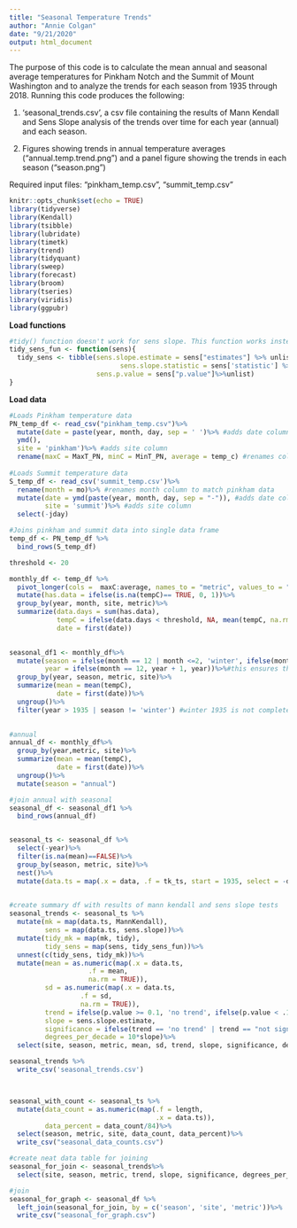 ```yaml
---
title: "Seasonal Temperature Trends"
author: "Annie Colgan"
date: "9/21/2020"
output: html_document
---
```

The purpose of this code is to calculate the mean annual and seasonal average temperatures for Pinkham Notch and the Summit of Mount Washington and to analyze the trends for each season from 1935 through 2018. Running this code produces the following:

1. 'seasonal_trends.csv', a csv file containing the results of Mann Kendall and Sens Slope analysis of the trends over time for each year (annual) and each season. 

2. Figures showing trends in annual temperature averages ("annual.temp.trend.png") and a panel figure showing the trends in each season ("season.png")

Required input files: "pinkham_temp.csv", "summit_temp.csv"

```r
knitr::opts_chunk$set(echo = TRUE)
library(tidyverse)
library(Kendall)
library(tsibble)
library(lubridate)
library(timetk)
library(trend)
library(tidyquant)
library(sweep)
library(forecast)
library(broom)
library(tseries)
library(viridis)
library(ggpubr)

```
**Load functions**
```r
#tidy() function doesn't work for sens slope. This function works instead. 
tidy_sens_fun <- function(sens){
  tidy_sens <- tibble(sens.slope.estimate = sens["estimates"] %>% unlist, 
                            sens.slope.statistic = sens['statistic'] %>% unlist,
                      sens.p.value = sens["p.value"]%>%unlist)
}
```

**Load data**
```r
#Loads Pinkham temperature data
PN_temp_df <- read_csv("pinkham_temp.csv")%>%
  mutate(date = paste(year, month, day, sep = ' ')%>% #adds date column
  ymd(),
  site = 'pinkham')%>% #adds site column
  rename(maxC = MaxT_PN, minC = MinT_PN, average = temp_c) #renames columns to match summit data
  
#Loads Summit temperature data
S_temp_df <- read_csv('summit_temp.csv')%>%
  rename(month = mo)%>% #renames month column to match pinkham data
  mutate(date = ymd(paste(year, month, day, sep = "-")), #adds date column
         site = 'summit')%>% #adds site column
  select(-jday) 

#Joins pinkham and summit data into single data frame
temp_df <- PN_temp_df %>%
  bind_rows(S_temp_df) 
```


```r
threshold <- 20

monthly_df <- temp_df %>%
  pivot_longer(cols =  maxC:average, names_to = "metric", values_to = "tempC")%>%
  mutate(has.data = ifelse(is.na(tempC)== TRUE, 0, 1))%>%
  group_by(year, month, site, metric)%>%
  summarize(data.days = sum(has.data),
            tempC = ifelse(data.days < threshold, NA, mean(tempC, na.rm = TRUE)),
            date = first(date))
  

seasonal_df1 <- monthly_df%>%
  mutate(season = ifelse(month == 12 | month <=2, 'winter', ifelse(month <=5, 'spring', ifelse(month <= 8, 'summer', 'fall'))),
         year = ifelse(month == 12, year + 1, year))%>%#this ensures that december is averaged with the correct winter. 
  group_by(year, season, metric, site)%>%
  summarize(mean = mean(tempC),
            date = first(date))%>%
  ungroup()%>%
  filter(year > 1935 | season != 'winter') #winter 1935 is not complete because it is missing december.
  

#annual
annual_df <- monthly_df%>%
  group_by(year,metric, site)%>%
  summarize(mean = mean(tempC),
            date = first(date))%>%
  ungroup()%>%
  mutate(season = "annual")

#join annual with seasonal
seasonal_df <- seasonal_df1 %>%
  bind_rows(annual_df)


seasonal_ts <- seasonal_df %>%
  select(-year)%>%
  filter(is.na(mean)==FALSE)%>%
  group_by(season, metric, site)%>%
  nest()%>%
  mutate(data.ts = map(.x = data, .f = tk_ts, start = 1935, select = -date))
 

#create summary df with results of mann kendall and sens slope tests
seasonal_trends <- seasonal_ts %>%
  mutate(mk = map(data.ts, MannKendall),
         sens = map(data.ts, sens.slope))%>%
  mutate(tidy_mk = map(mk, tidy),
         tidy_sens = map(sens, tidy_sens_fun))%>%
  unnest(c(tidy_sens, tidy_mk))%>%
  mutate(mean = as.numeric(map(.x = data.ts,
                    .f = mean,
                    na.rm = TRUE)),
         sd = as.numeric(map(.x = data.ts,
                  .f = sd,
                  na.rm = TRUE)),
         trend = ifelse(p.value >= 0.1, 'no trend', ifelse(p.value < .1 & p.value >= .05, 'not significant', ifelse(kendall_score > 0, "increasing", "decreasing"))),
         slope = sens.slope.estimate,
         significance = ifelse(trend == 'no trend' | trend == "not significant", "p > 0.05","p < 0.05"),
         degrees_per_decade = 10*slope)%>%
  select(site, season, metric, mean, sd, trend, slope, significance, degrees_per_decade, sens.p.value)

seasonal_trends %>%
  write_csv('seasonal_trends.csv')



seasonal_with_count <- seasonal_ts %>%
  mutate(data_count = as.numeric(map(.f = length,
                                     .x = data.ts)),
         data_percent = data_count/84)%>%
  select(season, metric, site, data_count, data_percent)%>%
  write_csv("seasonal_data_counts.csv")
```


```r
#create neat data table for joining
seasonal_for_join <- seasonal_trends%>%
  select(site, season, metric, trend, slope, significance, degrees_per_decade)

#join
seasonal_for_graph <- seasonal_df %>%
  left_join(seasonal_for_join, by = c('season', 'site', 'metric'))%>%
  write_csv("seasonal_for_graph.csv")
  
```

